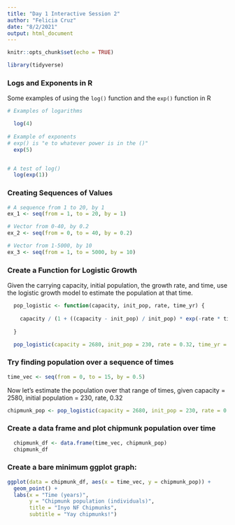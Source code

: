 ```yaml
---
title: "Day 1 Interactive Session 2"
author: "Felicia Cruz"
date: "8/2/2021"
output: html_document
---
```


```r
knitr::opts_chunk$set(echo = TRUE)

library(tidyverse)
```

### Logs and Exponents in R

Some examples of using the `log()` function and the `exp()` function in R

```r
# Examples of logarithms 

  log(4)
  
# Example of exponents 
# exp() is "e to whatever power is in the ()"  
  exp(5)


# A test of log()
  log(exp(1))


```

### Creating Sequences of Values 

```r
# A sequence from 1 to 20, by 1 
ex_1 <- seq(from = 1, to = 20, by = 1)

# Vector from 0-40, by 0.2 
ex_2 <- seq(from = 0, to = 40, by = 0.2)

# Vector from 1-5000, by 10
ex_3 <- seq(from = 1, to = 5000, by = 10)

```


### Create a Function for Logistic Growth 

  Given the carrying capacity, initial population, the growth rate, and time, use the logistic    growth model to estimate the population at that time. 
  
```r
  pop_logistic <- function(capacity, init_pop, rate, time_yr) {
    
    capacity / (1 + ((capacity - init_pop) / init_pop) * exp(-rate * time_yr))
  
  }

  pop_logistic(capacity = 2680, init_pop = 230, rate = 0.32, time_yr = 2.4)
```
  
### Try finding population over a sequence of times 
```r
time_vec <- seq(from = 0, to = 15, by = 0.5)
```

Now let's estimate the population over that range of times, given capacity = 2580, 
initial population = 230, rate, 0.32

```r
chipmunk_pop <- pop_logistic(capacity = 2680, init_pop = 230, rate = 0.32, time_yr = time_vec)

```

### Create a data frame and plot chipmunk population over time 

```r

  chipmunk_df <- data.frame(time_vec, chipmunk_pop)
  chipmunk_df

```
###  Create a bare minimum ggplot graph:

```r
ggplot(data = chipmunk_df, aes(x = time_vec, y = chipmunk_pop)) + 
  geom_point() +
  labs(x = "Time (years)", 
       y = "Chipmunk population (individuals)",
       title = "Inyo NF Chipmunks",
       subtitle = "Yay chipmunks!")
```


